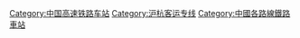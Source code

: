 {{Catnav|頁面分類|各種主題的頁面分類|按國家分類|各國建築|各國鐵路車站|中國鐵路車站}}
{{Catnav|頁面分類|各種主題的頁面分類|按國家分類|各國交通|各國鐵路車站|中國鐵路車站}}

{{Catmore|沪杭客运专线}}

[[Category:中国高速铁路车站|Category:中国高速铁路车站]]
[[Category:沪杭客运专线|Category:沪杭客运专线]]
[[Category:中國各路線鐵路車站|Category:中國各路線鐵路車站]]